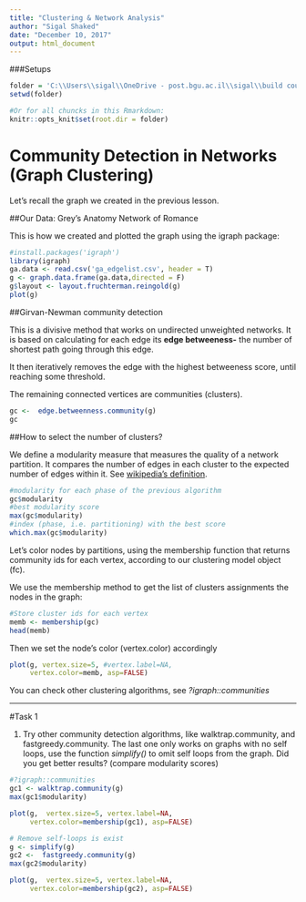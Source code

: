 ---
title: "Clustering & Network Analysis"
author: "Sigal Shaked"
date: "December 10, 2017"
output: html_document
---

###Setups 
```{r}
folder = 'C:\\Users\\sigal\\OneDrive - post.bgu.ac.il\\sigal\\build courses\\data science\\2018\\HW\\HW3'
setwd(folder)

#Or for all chuncks in this Rmarkdown:
knitr::opts_knit$set(root.dir = folder)

```




# Community Detection in Networks (Graph Clustering)

Let's recall the graph we created in the previous lesson.

##Our Data: Grey's Anatomy Network of Romance

This is how we created and plotted the graph using the igraph package:

```{r}
#install.packages('igraph')
library(igraph)
ga.data <- read.csv('ga_edgelist.csv', header = T)
g <- graph.data.frame(ga.data,directed = F)
g$layout <- layout.fruchterman.reingold(g)
plot(g)
```


##Girvan-Newman community detection

This is a divisive method that works on undirected unweighted networks. It is based on calculating for each edge its **edge betweeness-** the number of shortest path going through this edge.

It then iteratively removes the edge with the highest betweeness score, until reaching some threshold.

The remaining connected vertices are communities (clusters).


```{r}
gc <-  edge.betweenness.community(g)
gc
```

##How to select the number of clusters?

We define a modularity measure that measures the quality of a network partition. It compares the number of edges in each cluster to the expected number of edges within it. See [wikipedia's definition](https://en.wikipedia.org/wiki/Modularity_(networks)).


```{r}
#modularity for each phase of the previous algorithm
gc$modularity
#best modularity score
max(gc$modularity)
#index (phase, i.e. partitioning) with the best score
which.max(gc$modularity)
```

Let's color nodes by partitions, using the membership function that returns community ids for each vertex, according to our clustering model object (fc).

We use the membership method to get the list of clusters assignments the nodes in the graph:
```{r}
#Store cluster ids for each vertex
memb <- membership(gc)
head(memb)
```

Then we set the node's color (vertex.color) accordingly
```{r}
plot(g, vertex.size=5, #vertex.label=NA,
     vertex.color=memb, asp=FALSE)
```

You can check other clustering algorithms, see *?igraph::communities*


***


#Task 1

1. Try other community detection algorithms, like walktrap.community, and fastgreedy.community. The last one only works on graphs with no self loops, use the function *simplify()* to omit self loops from the graph. Did you get better results? (compare modularity scores)

```{r}
#?igraph::communities
gc1 <- walktrap.community(g)
max(gc1$modularity)
```

```{r}
plot(g,  vertex.size=5, vertex.label=NA,
     vertex.color=membership(gc1), asp=FALSE)
```

```{r}
# Remove self-loops is exist
g <- simplify(g)
gc2 <-  fastgreedy.community(g)
max(gc2$modularity)
```


```{r}
plot(g,  vertex.size=5, vertex.label=NA,
     vertex.color=membership(gc2), asp=FALSE)
```

